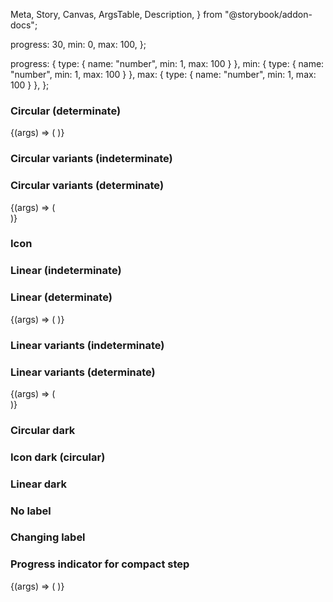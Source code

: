   Meta,
  Story,
  Canvas,
  ArgsTable,
  Description,
} from "@storybook/addon-docs";



<Meta title="Loading" component={IcLoadingIndicator} />

<Description markdown={readme} />

  progress: 30,
  min: 0,
  max: 100,
};

  progress: { type: { name: "number", min: 1, max: 100 } },
  min: { type: { name: "number", min: 1, max: 100 } },
  max: { type: { name: "number", min: 1, max: 100 } },
};

### Circular (determinate)

<Canvas>
  <Story name="Circular (indeterminate)">
    <IcLoadingIndicator label="Loading..." />
  </Story>
</Canvas>

<Canvas>
  <Story
    name="Circular (determinate)"
    args={defaultArgs}
    argTypes={defaultArgTypes}
  >
    {(args) => (
      <IcLoadingIndicator
        progress={args.progress}
        min={args.min}
        max={args.max}
        label="Loading..."
      />
    )}
  </Story>
</Canvas>

### Circular variants (indeterminate)

<Canvas>
  <Story name="Circular variants (indeterminate)">
    <div style={{ display: "grid", gap: "50px" }}>
      <IcLoadingIndicator label="Small" size="small" />
      <IcLoadingIndicator label="Default" />
      <IcLoadingIndicator label="Large" size="large" />
    </div>
  </Story>
</Canvas>

### Circular variants (determinate)

<Canvas>
  <Story
    name="Circular variants (determinate)"
    args={defaultArgs}
    argTypes={defaultArgTypes}
  >
    {(args) => (
      <div style={{ display: "grid", gap: "50px" }}>
        <IcLoadingIndicator
          progress={args.progress}
          min={args.min}
          max={args.max}
          label="Small"
          size="small"
        />
        <IcLoadingIndicator
          progress={args.progress}
          min={args.min}
          max={args.max}
          label="Default"
        />
        <IcLoadingIndicator
          progress={args.progress}
          min={args.min}
          max={args.max}
          label="Large"
          size="large"
        />
      </div>
    )}
  </Story>
</Canvas>

### Icon

<Canvas>
  <Story name="Icon (circular)">
    <IcLoadingIndicator size="icon" />
  </Story>
</Canvas>

### Linear (indeterminate)

<Canvas>
  <Story name="Linear (indeterminate)">
    <IcLoadingIndicator label="Loading..." type="linear" />
  </Story>
</Canvas>

### Linear (determinate)

<Canvas>
  <Story
    name="Linear (determinate)"
    args={defaultArgs}
    argTypes={defaultArgTypes}
  >
    {(args) => (
      <IcLoadingIndicator
        progress={args.progress}
        min={args.min}
        max={args.max}
        label="Loading..."
        type="linear"
      />
    )}
  </Story>
</Canvas>

### Linear variants (indeterminate)

<Canvas>
  <Story name="Linear variants (indeterminate)">
    <div style={{ display: "grid", gap: "50px" }}>
      <IcLoadingIndicator label="Small" size="small" type="linear" />
      <IcLoadingIndicator label="Default" type="linear" />
      <IcLoadingIndicator label="Large" size="large" type="linear" />
      <IcLoadingIndicator
        label="Full-width"
        size="default"
        type="linear"
        variant="full-width"
      />
    </div>
  </Story>
</Canvas>

### Linear variants (determinate)

<Canvas>
  <Story
    name="Linear variants (determinate)"
    args={defaultArgs}
    argTypes={defaultArgTypes}
  >
    {(args) => (
      <div style={{ display: "grid", gap: "50px" }}>
        <IcLoadingIndicator
          progress={args.progress}
          min={args.min}
          max={args.max}
          label="Small"
          size="small"
          type="linear"
        />
        <IcLoadingIndicator
          progress={args.progress}
          min={args.min}
          max={args.max}
          label="Default"
          type="linear"
        />
        <IcLoadingIndicator
          progress={args.progress}
          min={args.min}
          max={args.max}
          label="Large"
          size="large"
          type="linear"
        />
        <IcLoadingIndicator
          progress={args.progress}
          min={args.min}
          max={args.max}
          label="Full-width"
          size="default"
          type="linear"
          variant="full-width"
        />
      </div>
    )}
  </Story>
</Canvas>

### Circular dark

<Canvas>
  <Story name="Circular dark" parameters={{ backgrounds: { default: "dark" } }}>
    <div style={{ display: "grid", gap: "50px" }}>
      <IcLoadingIndicator label="Small" size="small" dark />
      <IcLoadingIndicator label="Default" dark />
      <IcLoadingIndicator label="Large" size="large" dark />
    </div>
  </Story>
</Canvas>

### Icon dark (circular)

<Canvas>
  <Story
    name="Icon dark (circular)"
    parameters={{ backgrounds: { default: "dark" } }}
  >
    <IcLoadingIndicator size="icon" dark />
  </Story>
</Canvas>

### Linear dark

<Canvas>
  <Story name="Linear dark" parameters={{ backgrounds: { default: "dark" } }}>
    <div style={{ display: "grid", gap: "50px" }}>
      <IcLoadingIndicator label="Default" type="linear" dark />
      <IcLoadingIndicator label="Large" size="large" type="linear" dark />
      <IcLoadingIndicator
        label="Full-width"
        type="linear"
        variant="full-width"
        dark
      />
    </div>
  </Story>
</Canvas>

### No label

<Canvas>
  <Story name="No label">
    <div style={{ display: "grid", gap: "50px" }}>
      <IcLoadingIndicator name="Loading" />
      <IcLoadingIndicator name="Loading" type="linear" />
    </div>
  </Story>
</Canvas>

### Changing label

<Canvas>
  <Story name="Changing label">
    <IcLoadingIndicator
      label="Loading.../Still loading..."
      labelDuration="4000"
    />
  </Story>
</Canvas>

### Progress indicator for compact step

<Canvas>
  <Story
    name="Progress indicator for compact step"
    args={defaultArgs}
    argTypes={defaultArgTypes}
    parameters={{ loki: { skip: true } }}
  >
    {(args) => (
      <IcLoadingIndicator
        size="small"
        inner-label="3"
        progress={args.progress}
        min={args.min}
        max={args.max}
      />
    )}
  </Story>
</Canvas>
